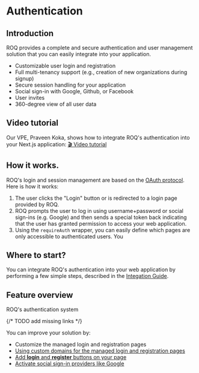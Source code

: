 
# Authentication

## Introduction

ROQ provides a complete and secure authentication and user management solution that you can easily integrate into your
application.

- Customizable user login and registration
- Full multi-tenancy support (e.g., creation of new organizations during signup)
- Secure session handling for your application
- Social sign-in with Google, Github, or Facebook
- User invites
- 360-degree view of all user data

## Video tutorial

Our VPE, Praveen Koka, shows how to integrate ROQ's authentication into your Next.js application:
[🎬 Video tutorial](/authentication/video)

## How it works.

ROQ's login and session management are based on the [OAuth protocol](https://oauth.net/2/). Here is how it works:

1. The user clicks the "Login" button or is redirected to a login page provided by ROQ.
2. ROQ prompts the user to log in using username+password or social sign-ins (e.g. Google) and then sends a special
   token back indicating that the user has granted permission to access your web application.
3. Using the `requireAuth` wrapper, you can easily define which pages are only accessible to authenticated users. You

## Where to start?

You can integrate ROQ's authentication into your web application by performing a few simple steps, described in the
[Integation Guide](/authentication/integration).

## Feature overview

ROQ's authentication system

{/* TODO add missing links */}

You can improve your solution by:

- Customize the managed login and registration pages
- [Using custom domains for the managed login and registration pages](authentication/advanced-topics/custom-domain)
- [Add **login** and **register** buttons on your page](/authentication/advanced-topics/buttons)
- [Activate social sign-in providers like Google](/authentication/social-sign-ins)
